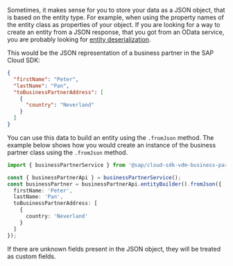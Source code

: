 Sometimes, it makes sense for you to store your data as a JSON object, that is based on the entity type.
For example, when using the property names of the entity class as properties of your object.
If you are looking for a way to create an entity from a JSON response, that you got from an OData service, you are probably looking for [entity deserialization](#deserialize-an-odata-json-response-to-an-entity).

This would be the JSON representation of a business partner in the SAP Cloud SDK:

```json
{
  "firstName": "Peter",
  "lastName": "Pan",
  "toBusinessPartnerAddress": [
    {
      "country": "Neverland"
    }
  ]
}
```

You can use this data to build an entity using the `.fromJson` method.
The example below shows how you would create an instance of the business partner class using the `.fromJson` method.

```ts
import { businessPartnerService } from '@sap/cloud-sdk-vdm-business-partner-service';

const { businessPartnerApi } = businessPartnerService();
const businessPartner = businessPartnerApi.entityBuilder().fromJson({
  firstName: 'Peter',
  lastName: 'Pan',
  toBusinessPartnerAddress: [
    {
      country: 'Neverland'
    }
  ]
});
```

If there are unknown fields present in the JSON object, they will be treated as custom fields.
